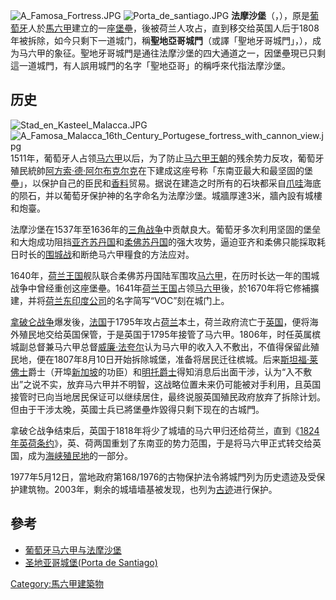 {{otheruses|subject=位於馬來西亞的馬六甲的古堡壘|other=其他名為聖地亞哥堡的建築物|聖地亞哥堡}}
[[File:A_Famosa_Fortress.JPG|thumb]]
[[File:Porta_de_santiago.JPG|thumb]]
'''法摩沙堡'''（{{lang-pt|A Famosa}}，{{lang-ms|Kota A Famosa}}），原是[[葡萄牙|葡萄牙]]人於[[馬六甲|馬六甲]]建立的一座[[防御工事|堡壘]]，後被荷兰人攻占，直到移交给英国人后于1808年被拆除，如今只剩下一道城门，稱'''聖地亞哥城門'''（或譯「聖地牙哥城門」，{{lang-pt|Porta de Santiago}}），成为马六甲的象征。聖地牙哥城門是通往法摩沙堡的四大通道之一，因堡壘現已只剩這一道城門，有人誤用城門的名字「聖地亞哥」的稱呼來代指法摩沙堡。

==历史==
[[File:Stad_en_Kasteel_Malacca.JPG|thumb]]
[[File:A_Famosa_Malacca_16th_Century_Portugese_fortress_with_cannon_view.jpg|thumb]]
1511年，葡萄牙人占领[[马六甲|马六甲]]以后，为了防止[[马六甲王朝|马六甲王朝]]的残余势力反攻，葡萄牙殖民統帥[[阿方索·德·阿尔布克尔克|阿方索·德·阿尔布克尔克]]在{{le|圣保罗山|St. Paul's Hill}}下建成这座号称「东南亚最大和最坚固的堡壘」，以保护自己的臣民和[[香料|香料]]贸易。据说在建造之时所有的石块都采自[[爪哇|爪哇]]海底的陨石，并以葡萄牙保护神的名字命名为法摩沙堡。城牆厚達3米，牆內設有城樓和炮臺。

法摩沙堡在1537年至1636年的[[三角战争|三角战争]]中贡献良大。葡萄牙多次利用坚固的堡垒和大炮成功阻挡[[亚齐苏丹国|亚齐苏丹国]]和[[柔佛苏丹国|柔佛苏丹国]]的强大攻势，逼迫亚齐和柔佛只能採取耗日时长的[[围城战|围城战]]和断绝马六甲糧食的方法应对。

1640年，[[荷兰王国|荷兰王国]]舰队联合柔佛苏丹国陆军围攻[[马六甲|马六甲]]，在历时长达一年的围城战争中曾经重创这座堡壘。1641年[[荷兰王国|荷兰王国]]占领[[马六甲|马六甲]]後，於1670年将它修補擴建，并将[[荷兰东印度公司|荷兰东印度公司]]的名字简写“VOC”刻在城门上。

[[拿破仑战争|拿破仑战争]]爆发後，[[法国|法国]]于1795年攻占[[荷兰|荷兰]]本土，荷兰政府流亡于[[英国|英国]]，便将海外殖民地交给英国保管，于是英国于1795年接管了马六甲。1806年，时任英属槟城副总督兼马六甲总督[[威廉·法夸尔|威廉·法夸尔]]认为马六甲的收入入不敷出，不值得保留此殖民地，便在1807年8月10日开始拆除城堡，准备将居民迁往槟城。后来[[斯坦福·莱佛士|斯坦福·莱佛士]]爵士（开埠[[新加坡|新加坡]]的功臣）和[[吉爾伯特·艾略特-默里-基寧蒙德，第一代明托伯爵|明托爵士]]得知消息后出面干涉，认为“入不敷出”之说不实，放弃马六甲并不明智，这战略位置未来仍可能被对手利用，且英国接管时已向当地居民保证可以继续居住，最终说服英国殖民政府放弃了拆除计划。但由于干涉太晚，英國士兵已將堡壘炸毀得只剩下现在的古城門。

拿破仑战争结束后，英国于1818年将少了城墙的马六甲归还给荷兰，直到《[[1824年英荷条约|1824年英荷条约]]》，英、荷两国重划了东南亚的势力范围，于是将马六甲正式转交给英国，成为[[海峡殖民地|海峡殖民地]]的一部分。

1977年5月12日，當地政府第168/1976的古物保护法令將城門列为历史遗迹及受保护建筑物。2003年，剩余的城墙墙基被发现，也列为[[古迹|古迹]]进行保护。

==參考==
{{commons category|A Famosa}}
*[https://web.archive.org/web/20140306063540/http://www.eulam.com/html/200710/29/32923.html 葡萄牙马六甲与法摩沙堡]
*[https://web.archive.org/web/20130222123417/http://www.sintu.com/mudidi/malaixiya/01-3281.html 圣地亚哥城堡(Porta de Santiago)]

[[Category:馬六甲建築物|Category:馬六甲建築物]]